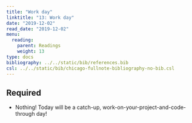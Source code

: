 ```yaml
---
title: "Work day"
linktitle: "13: Work day"
date: "2019-12-02"
read_date: "2019-12-02"
menu:
  reading:
    parent: Readings
    weight: 13
type: docs
bibliography: ../../static/bib/references.bib
csl: ../../static/bib/chicago-fullnote-bibliography-no-bib.csl
---
```


## Required

- Nothing! Today will be a catch-up, work-on-your-project-and-code-through day!
